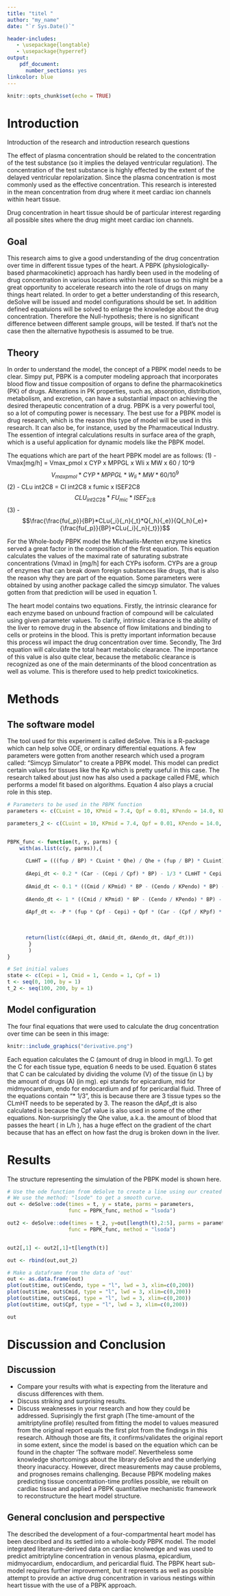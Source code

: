 ```yaml
---
title: "titel "
author: "my_name"
date: "`r Sys.Date()`"

header-includes:
   - \usepackage{longtable}
   - \usepackage{hyperref}
output:
    pdf_document:
      number_sections: yes
linkcolor: blue
---
```



```r
knitr::opts_chunk$set(echo = TRUE)
```

# Introduction
Introduction of the research and introduction research questions

The effect of plasma concentration should be related to the concentration of the test substance (so it implies the delayed ventricular regulation). The concentration of the test substance is highly effected by the extent of the delayed ventricular repolarization. Since the plasma concentration is most commonly used as the effective concentration. This research is interested in the mean concentration from drug where it meet cardiac ion channels within heart tissue.

Drug concentration in heart tissue should be of particular interest regarding all possible sites where the drug might meet cardiac ion channels.

## Goal
This research aims to give a good understanding of the drug concentration over time in different tissue types of the heart. A PBPK (physiologically-based pharmacokinetic) approach has hardly been used in the modeling of drug concentration in various locations within heart tissue so this might be a great opportunity to accelerate research into the role of drugs on many things heart related. In order to get a better understanding of this research, deSolve will be issued and model configurations should be set. In addition defined equatuions will be solved to enlarge the knowledge about the drug concentration. Therefore the Null-hypothesis; there is no significant difference between different sample groups, will be tested. If that's not the case then the alternative hypothesis is assumed to be true.

## Theory
In order to understand the model, the concept of a PBPK model needs to be clear. Simpy put, PBPK is a computer modeling approach that incorporates blood flow and tissue composition of organs to define the pharmacokinetics (PK) of drugs. Alterations in PK properties, such as, absorption, distribution, metabolism, and excretion, can have a substantial impact on achieving the desired therapeutic concentration of a drug. PBPK is a very powerful tool, so a lot of computing power is necessary. The best use for a PBPK model is drug research, which is the reason this type of model will be used in this research. It can also be, for instance, used by the Pharmaceutical Industry. The essention of integral calculations results in surface area of the graph, which is a useful application for dynamic models like the PBPK model.

The equations which are part of the heart PBPK model are as follows:
(1) - Vmax[mg/h] = Vmax_pmol x CYP x MPPGL x Wli x MW x 60 / 10^9
$${V{_m}}{_a}{_x}{_p}{_m}{_o}{_l} *CYP * MPPGL * W{_l}{_i} *MW * 60 / 10^9$$
(2) - CLu int2C8 = Cl int2C8 x fumic x ISEF2C8
$${CLU{_i}}{_n}{_t}{_2}{_C}{_2}{_8} *FU{_m}{_i}{_c} * ISEF{_2}{_c}{_8}$$
(3) - $$\frac{\frac{fu{_p}}{BP}*CLu{_i}{_n}{_t}*Q{_h}{_e}}{Q{_h}{_e}+{\frac{fu{_p}}{BP}*CLu{_i}{_n}{_t}}}$$

For the Whole-body PBPK model the Michaelis-Menten enzyme kinetics served a great factor in the composition of the first equation. This equation calculates the values of the maximal rate of saturating substrate concentrations (Vmax) in [mg/h] for each CYPs isoform. CYPs are a group of enzymes that can break down foreign substances like drugs, that is also the reason why they are part of the equation. Some parameters were obtained by using another package called the simcyp simulator. The values gotten from that prediction will be used in equation 1.

The heart model contains two equations. 
Firstly, the intrinsic clearance for each enzyme based on unbound fraction of compound will be calculated using given parameter values. To clarify, intrinsic clearance is the ability of the liver to remove drug in the absence of flow limitations and binding to cells or proteins in the blood. This is pretty important information because this process wil impact the drug concentration over time.
Secondly, The 3rd equation will calculate the total heart metabolic clearance. The importance of this value is also quite clear, because the metabolic clearance is recognized as one of the main determinants of the blood concentration as well as volume. This is therefore used to help predict toxicokinetics.

# Methods
## The software model

The tool used for this experiment is called deSolve. This is a R-package which can help solve ODE, or ordinary differential equations. A few parameters were gotten from another research which used a program called: "Simcyp Simulator" to create a PBPK model. This model can predict certain values for tissues like the Kp which is pretty useful in this case. The research talked about just now has also used a package called FME, which performs a model fit based on algorithms. Equation 4 also plays a crucial role in this step.

```r

# Parameters to be used in the PBPK function
parameters <- c(CLuint = 10, KPmid = 7.4, Qpf = 0.01, KPendo = 14.0, KPpf = 2.6, Car = 3 / 0.0257, fup = 0.05, KPepi = 3, fupf = 0.05, P = 0.78, BP = 1.04, Qhe = 1, CLuint2C8 = 0.072, CLuint2C9 = 0.079, CLuint2J2 = 0, Vmax_pmol = 4, CYP = 10, Wli = 20.9, MW = 55.825, MPPGL = 45)

parameters_2 <- c(CLuint = 10, KPmid = 7.4, Qpf = 0.01, KPendo = 14.0, KPpf = 2.6, Car = 3 / 0.0257, fup = 0.05, KPepi = 3, fupf = 0.05, P = 0.78, BP = 1.04, Qhe = 1, CLuint2C8 = 0.072, CLuint2C9 = 0.079, CLuint2J2 = 0, Vmax_pmol = 4, CYP = 10, Wli = 20.9, MW = 55.825, MPPGL = 45)


PBPK_func <- function(t, y, parms) {
    with(as.list(c(y, parms)),{
      
      CLmHT = (((fup / BP) * CLuint * Qhe) / Qhe + (fup / BP) * CLuint)
      
      dAepi_dt <- 0.2 * (Car - (Cepi / Cpf) * BP) - 1/3 * CLmHT * Cepi * 0.05 - 0.78 * (Cepi - 0.05 * Cpf)
      
      dAmid_dt <- 0.1 * ((Cmid / KPmid) * BP - (Cendo / KPendo) * BP) - 1/3 * CLmHT * Cmid * fup
      
      dAendo_dt <- 1 * ((Cmid / KPmid) * BP - (Cendo / KPendo) * BP) - 1/3 * CLmHT * Cmid * fup
      
      dApf_dt <- -P * (fup * Cpf - Cepi) + Qpf * (Car - (Cpf / KPpf) * BP)
      
      
      
      return(list(c(dAepi_dt, dAmid_dt, dAendo_dt, dApf_dt)))
       }
       )
}

# Set initial values
state <- c(Cepi = 1, Cmid = 1, Cendo = 1, Cpf = 1)
t <- seq(0, 100, by = 1)
t_2 <- seq(100, 200, by = 1)

```

## Model configuration
The four final equations that were used to calculate the drug concentration over time can be seen in this image:

```r
knitr::include_graphics("derivative.png")
```

Each equation calculates the C (amount of drug in blood in mg/L). To get the C for each tissue type, equation 6 needs to be used. Equation 6 states that C can be calculated by dividing the volume (V) of the tissue (in L) by the amount of drugs (A) (in mg). epi stands for epicardium, mid for midmyocardium, endo for endocardium and pf for pericardial fluid. Three of the equations contain "* 1/3", this is because there are 3 tissue types so the CLmHT needs to be seperated by 3. The reason the dApf_dt is also calculated is because the Cpf value is also used in some of the other equations. Non-surprisingly the Qhe value, a.k.a. the amount of blood that passes the heart ( in L/h ), has a huge effect on the gradient of the chart because that has an effect on how fast the drug is broken down in the liver.

# Results
The structure representing the simulation of the PBPK model is shown here.
```r
# Use the ode function from deSolve to create a line using our created function.
# We use the method: "lsode" to get a smooth curve.
out <- deSolve::ode(times = t, y = state, parms = parameters,
                    func = PBPK_func, method = "lsoda")

out2 <- deSolve::ode(times = t_2, y=out[length(t),2:5], parms = parameters_2,
                    func = PBPK_func, method = "lsoda")


out2[,1] <- out2[,1]+t[length(t)]

out <- rbind(out,out_2)

# Make a dataframe from the data of 'out'
out <- as.data.frame(out)
plot(out$time, out$Cendo, type = "l", lwd = 3, xlim=c(0,200))
plot(out$time, out$Cmid, type = "l", lwd = 3, xlim=c(0,200))
plot(out$time, out$Cepi, type = "l", lwd = 3, xlim=c(0,200))
plot(out$time, out$Cpf, type = "l", lwd = 3, xlim=c(0,200))

out
```

# Discussion and Conclusion
## Discussion
- Compare your results with what is expecting from the literature and discuss differences with them.
- Discuss striking and surprising results.
- Discuss weaknesses in your research and how they could be addressed.
Suprisingly the first graph (The time-amount of the amitriptyline profile) resulted from fitting the model to values measured from the original report equals the first plot from the findings in this research. Although those are fits, it confirms/validates the original report in some extent, since the model is based on the equation which can be found in the chapter 'The software model'. Nevertheless some knowledge shortcomings about the library deSolve and the underlying theory inacuraccy. However, direct measurements may cause problems, and prognoses remains challenging. Because PBPK modeling makes predicting tissue concentration-time profiles possible, we rebuilt on cardiac tissue and applied a PBPK quantitative mechanistic framework to reconstructure the heart model structure.

## General conclusion and perspective
The described the development of a four-compartmental heart model has been described and its settled into a whole-body PBPK model. The model integrated literature-derived data on cardiac knolwedge and was used to predict amitriptyline concentration in venous plasma, epicardium, midmyocardium, endocardium, and pericardial fluid. The PBPK heart sub-model requires further improvement, but it represents as well as possible attempt to provide an active drug concentration in various nestings within heart tissue with the use of a PBPK approach.